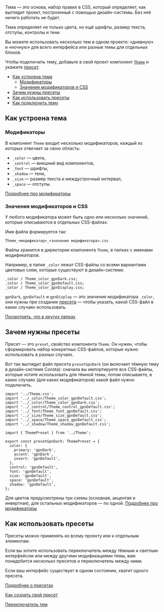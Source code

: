 
Тема — это основа, набор правил в CSS, который определяет, как выглядит проект,
построенный с помощью дизайн-системы. Без неё ничего работать не будет.

Тема определяет не только цвета, но ещё шрифты, размер текста, отступы, контролы и тени.

Вы можете использовать несколько тем в одном проекте: «дневную» и «ночную» для всего
интерфейса или разные темы для отдельных блоков.

Чтобы подключить тему, добавьте в свой проект компонент [`Theme`](#как-устроена-тема) и укажите [пресет](#зачем-нужны-пресеты).

<MdxMenu>

- [Как устроена тема](#как-устроена-тема)
  - [Модификаторы](#модификаторы)
  - [Значения модификаторов и CSS](#значения-модификаторов-и-css)
- [Зачем нужны пресеты](#зачем-нужны-пресеты)
- [Как использовать пресеты](#как-использовать-пресеты)
- [Как подключить тему](##LIBS.LIB.STAND/lib:portal/stand:theme-connecttheme)

</MdxMenu>

## Как устроена тема

### Модификаторы

В компонент `Theme` входит несколько модификаторов, каждый из которых отвечает за свою область:

- `_color` — цвета,
- `_control` — внешний вид компонентов,
- `_font` — шрифты,
- `_shadow` — тени,
- `_size` — размер текста и междустрочный интервал,
- `_space` — отступы.

[Подробнее про модификаторы](##LIBS.LIB.STAND.TAB/lib:uikit/stand:components-theme-stable/tab:dev/hash:модификаторы)

### Значения модификаторов и CSS

У любого модификатора может быть одно или несколько значений, которые описываются в отдельных CSS-файлах.

Имя файла формируется так:

`Theme_<модификатор>_<значение модификатора>.css`

Файлы хранится в директории компонента `Theme`, в папках с именами модификаторов.

Например, в папке `_color` лежат CSS-файлы со всеми вариантами цветовых схем, которые существуют в дизайн-системе.

```
_color / Theme_color_gpnDark.css;
_color / Theme_color_gpnDefault.css;
_color / Theme_color_gpnDisplay.css;
```

`gpnDark`, `gpnDefault` и `gpnDisplay` — это значения модификатора `_color`, они нужны при создании [пресета](#зачем-нужны-пресеты) — чтобы указать, какой CSS-файл в каких случаях использовать.

[Посмотреть, что в других папках](https://github.com/consta-design-system/uikit/tree/master/src/components/Theme)

## Зачем нужны пресеты

Пресет — это `preset`, свойство компонента `Theme`. Он нужен, чтобы сформировать набор конкретных CSS-файлов, которые нужно использовать в разных случаях.

Вот так выглядит файл пресета `presetGpnDark` (он включает тёмную тему в дизайн-системе Consta): сначала вы импортируете все CSS-файлы, которые хотите использовать для тёмной темы, потом описываете, в каких случаях (для каких модификаторов) какой файл нужно подключить.

```tsx
import '../Theme.css';
import '../_color/Theme_color_gpnDefault.css';
import '../_color/Theme_color_gpnDark.css';
import '../_control/Theme_control_gpnDefault.css';
import '../_font/Theme_font_gpnDefault.css';
import '../_size/Theme_size_gpnDefault.css';
import '../_space/Theme_space_gpnDefault.css';
import '../_shadow/Theme_shadow_gpnDefault.css';

import { ThemePreset } from '../Theme';

export const presetGpnDark: ThemePreset = {
  color: {
    primary: 'gpnDark',
    accent: 'gpnDark',
    invert: 'gpnDefault',
  },
  control: 'gpnDefault',
  font: 'gpnDefault',
  size: 'gpnDefault',
  space: 'gpnDefault',
  shadow: 'gpnDefault',
};
```

Для цветов предусмотрены три схемы (основная, акцентая и инвертная), для остальных модификаторов — по одной. [Подробнее про модификаторы](##LIBS.LIB.STAND.TAB/lib:uikit/stand:components---theme--stable/tab:dev/hash:модификаторы)

## Как использовать пресеты

Пресеты можно применять ко всему проекту или к отдельным элементам.

Если вы хотите использовать переключатель между тёмным и светлым интерфейсом или между другими модификациями темы, вам понадобится несколько пресетов и переключатель между ними.

Если ваш интерфейс существует в одном состоянии, хватит одного пресета.

[Подробнее о пресетах](##LIBS.LIB.STAND.TAB/lib:uikit/stand:components-theme-stable/tab:dev/hash:пресеты)

[Как создать свой пресет](##LIBS.LIB.STAND/lib:portal/stand:theme-createpreset)

[Переключатель тем](##LIBS.LIB.STAND/lib:portal/stand:components-themetoggler-stable)
